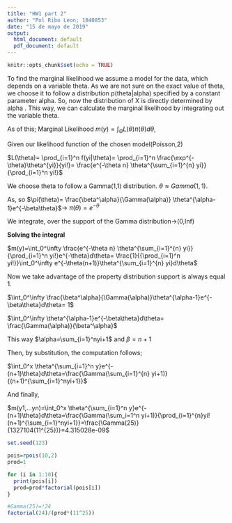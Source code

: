 ---
title: "HW1 part 2"
author: "Pol Ribo Leon; 1840853"
date: "15 de mayo de 2019"
output:
  html_document: default
  pdf_document: default
---

```{r setup, include=FALSE}
knitr::opts_chunk$set(echo = TRUE)
```
To find the marginal likelihood we assume a model for the data, which depends on a variable theta. As we are not sure on the exact value of theta, we choose it to follow a distribution p(theta|alpha) specified by a constant parameter alpha. So, now the distribution of X is directly determined by alpha . This way, we can calculate the marginal likelihood by integrating out the variable theta. 

As of this;
Marginal Likelihood
$m(y)=\int_{\Theta}L(\theta)\pi(\theta)d\theta$,

Given our likelihood function of the chosen model(Poisson,2)

$L(\theta)= \prod_{i=1}^n f(yi|\theta)= \prod_{i=1}^n \frac{\exp^{-\theta}\theta^{yi}}{yi!}= \frac{e^{-\theta n} \theta^{\sum_{i=1}^{n} yi}} {\prod_{i=1}^n yi!}$

We choose theta to follow a Gamma(1,1) distribution.
$\theta\approx Gamma(1,1)$. 

As, so $\pi(\theta)= \frac{\beta^\alpha}{\Gamma(\alpha)} \theta^{\alpha-1}e^{-\beta\theta}$-> $\pi(\theta)=e^{-\theta}$

We integrate, over the support of the Gamma distribution->(0,Inf)

**Solving the integral**

$m(y)=\int_0^\infty \frac{e^{-\theta n} \theta^{\sum_{i=1}^{n} yi}} {\prod_{i=1}^n yi!}e^{-\theta}d\theta= \frac{1}{{\prod_{i=1}^n yi!}}\int_0^\infty e^{-\theta(n+1)}\theta^{\sum_{i=1}^{n} yi}d\theta$

Now we take advantage of the property distribution support is always equal 1.

$\int_0^\infty \frac{\beta^\alpha}{\Gamma(\alpha)}\theta^{\alpha-1}e^{-\beta\theta}d\theta= 1$ 

$\int_0^\infty \theta^{\alpha-1}e^{-\beta\theta}d\theta= \frac{\Gamma(\alpha)}{\beta^\alpha}$

This way $\alpha=\sum_{i=1}^nyi+1$ and $\beta=n+1$

Then, by substitution, the computation follows;

$\int_0^x \theta^{\sum_{i=1}^n y}e^{-(n+1)\theta}d\theta=\frac{\Gamma(\sum_{i=1}^{n} yi+1)}{(n+1)^{\sum_{i=1}^nyi+1}}$

And finally,

$m(y1,...yn)=\int_0^x \theta^{\sum_{i=1}^n y}e^{-(n+1)\theta}d\theta=\frac{\Gamma(\sum_i=1^n yi+1)}{\prod_{i=1}^{n}yi!(n+1)^{\sum_{i=1}^nyi+1}}=\frac{\Gamma(25)}{1327104(11^{25})}=4.315028e-09$

```{r}

set.seed(123)

pois=rpois(10,2)
prod=1

for (i in 1:10){
  print(pois[i])
  prod=prod*factorial(pois[i])
}

#Gamma(25)=!24
factorial(24)/(prod*(11^25))
```

